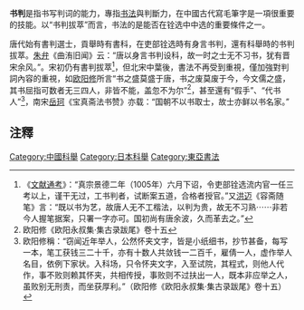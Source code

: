 '''书判'''是指书写判词的能力，專指[[书法|书法]]與判斷力，在中國古代寫毛筆字是一項很重要的技能。以“书判拔萃”而言，书法的是能否在铨选中中选的重要條件之一。

唐代始有書判選士，貢舉時有書科，在吏部铨选時有身言书判，還有科舉時的书判拔萃。[[朱弁|朱弁]]《曲洧旧闻》云：“唐以身言书判设科，故一时之士无不习书，犹有晋宋余风。”。宋初仍有書判拔萃<ref>《[[文献通考|文献通考]]》：“真宗景德二年（1005年）六月下诏，令吏部铨选流内官一任三考以上，谨干无过，工书判者，试断案五道，合格者授官。”又[[洪迈|洪迈]]《容斋随笔》言：“既以书为艺，故唐人无不工楷法，以判为贵，故无不习熟⋯⋯非若今人握笔据案，只署一字亦可。国初尚有唐余波，久而革去之。”</ref>，但北宋中葉後，書法不再受到重視，僅加強對判詞內容的重視，如[[欧阳修|欧阳修]]所言“书之盛莫盛于唐，书之废莫废于今，今文儒之盛，其书屈指可数者无三四人，非皆不能，盖忽不为尔”<ref>欧阳修《欧阳永叔集·集古录跋尾》卷十五</ref>，甚至還有“假手”、“代书人”<ref>欧阳修稱：“窃闻近年举人，公然怀夹文字，皆是小纸细书，抄节甚备，每写一本，笔工获钱三二十千，亦有十数人共敛钱一二百千，雇倩一人，虚作举人名目，依例下家状。入科场，只令怀夹文字，入至试院，其程式，则他人代作，事不败则赖其怀夹，共相传授，事败则不过扶出一人，既本非应举之人，虽败别无刑责，而坐获厚利。”（欧阳修《欧阳永叔集·集古录跋尾》卷十五）</ref>，南宋[[岳珂|岳珂]]《宝真斋法书赞》亦载：“国朝不以书取士，故士亦鲜以书名家。”

==注釋==
{{reflist|2}}
[[Category:中國科舉|Category:中國科舉]]
[[Category:日本科舉|Category:日本科舉]]
[[Category:東亞書法|Category:東亞書法]]